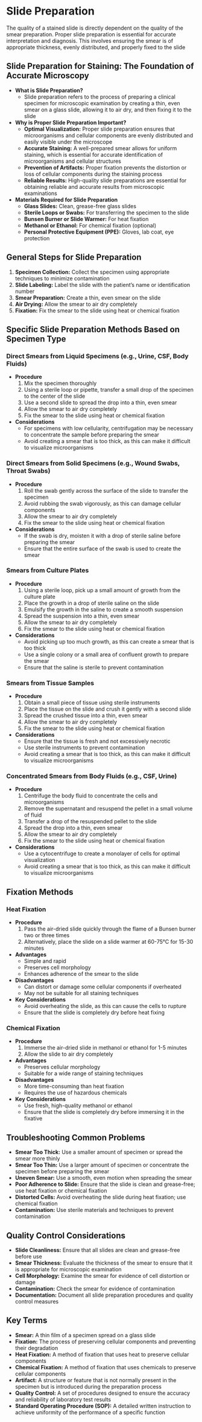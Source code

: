 # Slide Preparation {-}

The quality of a stained slide is directly dependent on the quality of the smear preparation. Proper slide preparation is essential for accurate interpretation and diagnosis. This involves ensuring the smear is of appropriate thickness, evenly distributed, and properly fixed to the slide

## **Slide Preparation for Staining: The Foundation of Accurate Microscopy** {-}

*   **What is Slide Preparation?**
    *   Slide preparation refers to the process of preparing a clinical specimen for microscopic examination by creating a thin, even smear on a glass slide, allowing it to air dry, and then fixing it to the slide

*   **Why is Proper Slide Preparation Important?**
    *   **Optimal Visualization:** Proper slide preparation ensures that microorganisms and cellular components are evenly distributed and easily visible under the microscope
    *   **Accurate Staining:** A well-prepared smear allows for uniform staining, which is essential for accurate identification of microorganisms and cellular structures
    *   **Prevention of Artifacts:** Proper fixation prevents the distortion or loss of cellular components during the staining process
    *   **Reliable Results:** High-quality slide preparations are essential for obtaining reliable and accurate results from microscopic examinations

*   **Materials Required for Slide Preparation**
    *   **Glass Slides:** Clean, grease-free glass slides
    *   **Sterile Loops or Swabs:** For transferring the specimen to the slide
    *   **Bunsen Burner or Slide Warmer:** For heat fixation
    *   **Methanol or Ethanol:** For chemical fixation (optional)
    *   **Personal Protective Equipment (PPE):** Gloves, lab coat, eye protection

## **General Steps for Slide Preparation** {-}

1.  **Specimen Collection:** Collect the specimen using appropriate techniques to minimize contamination
2.  **Slide Labeling:** Label the slide with the patient's name or identification number
3.  **Smear Preparation:** Create a thin, even smear on the slide
4.  **Air Drying:** Allow the smear to air dry completely
5.  **Fixation:** Fix the smear to the slide using heat or chemical fixation

## **Specific Slide Preparation Methods Based on Specimen Type** {-}

### **Direct Smears from Liquid Specimens (e.g., Urine, CSF, Body Fluids)** {-}

*   **Procedure**
    1.  Mix the specimen thoroughly
    2.  Using a sterile loop or pipette, transfer a small drop of the specimen to the center of the slide
    3.  Use a second slide to spread the drop into a thin, even smear
    4.  Allow the smear to air dry completely
    5.  Fix the smear to the slide using heat or chemical fixation
*   **Considerations**
    *   For specimens with low cellularity, centrifugation may be necessary to concentrate the sample before preparing the smear
    *   Avoid creating a smear that is too thick, as this can make it difficult to visualize microorganisms

### **Direct Smears from Solid Specimens (e.g., Wound Swabs, Throat Swabs)** {-}

*   **Procedure**
    1.  Roll the swab gently across the surface of the slide to transfer the specimen
    2.  Avoid rubbing the swab vigorously, as this can damage cellular components
    3.  Allow the smear to air dry completely
    4.  Fix the smear to the slide using heat or chemical fixation
*   **Considerations**
    *   If the swab is dry, moisten it with a drop of sterile saline before preparing the smear
    *   Ensure that the entire surface of the swab is used to create the smear

### **Smears from Culture Plates** {-}

*   **Procedure**
    1.  Using a sterile loop, pick up a small amount of growth from the culture plate
    2.  Place the growth in a drop of sterile saline on the slide
    3.  Emulsify the growth in the saline to create a smooth suspension
    4.  Spread the suspension into a thin, even smear
    5.  Allow the smear to air dry completely
    6.  Fix the smear to the slide using heat or chemical fixation
*   **Considerations**
    *   Avoid picking up too much growth, as this can create a smear that is too thick
    *   Use a single colony or a small area of confluent growth to prepare the smear
    *   Ensure that the saline is sterile to prevent contamination

### **Smears from Tissue Samples** {-}

*   **Procedure**
    1.  Obtain a small piece of tissue using sterile instruments
    2.  Place the tissue on the slide and crush it gently with a second slide
    3.  Spread the crushed tissue into a thin, even smear
    4.  Allow the smear to air dry completely
    5.  Fix the smear to the slide using heat or chemical fixation
*   **Considerations**
    *   Ensure that the tissue is fresh and not excessively necrotic
    *   Use sterile instruments to prevent contamination
    *   Avoid creating a smear that is too thick, as this can make it difficult to visualize microorganisms

### **Concentrated Smears from Body Fluids (e.g., CSF, Urine)** {-}

*   **Procedure**
    1.  Centrifuge the body fluid to concentrate the cells and microorganisms
    2.  Remove the supernatant and resuspend the pellet in a small volume of fluid
    3.  Transfer a drop of the resuspended pellet to the slide
    4.  Spread the drop into a thin, even smear
    5.  Allow the smear to air dry completely
    6.  Fix the smear to the slide using heat or chemical fixation
*   **Considerations**
    *   Use a cytocentrifuge to create a monolayer of cells for optimal visualization
    *   Avoid creating a smear that is too thick, as this can make it difficult to visualize microorganisms

## **Fixation Methods** {-}

### **Heat Fixation** {-}

*   **Procedure**
    1.  Pass the air-dried slide quickly through the flame of a Bunsen burner two or three times
    2.  Alternatively, place the slide on a slide warmer at 60-75°C for 15-30 minutes
*   **Advantages**
    *   Simple and rapid
    *   Preserves cell morphology
    *   Enhances adherence of the smear to the slide
*   **Disadvantages**
    *   Can distort or damage some cellular components if overheated
    *   May not be suitable for all staining techniques
*   **Key Considerations**
    *   Avoid overheating the slide, as this can cause the cells to rupture
    *   Ensure that the slide is completely dry before heat fixing

### **Chemical Fixation** {-}

*   **Procedure**
    1.  Immerse the air-dried slide in methanol or ethanol for 1-5 minutes
    2.  Allow the slide to air dry completely
*   **Advantages**
    *   Preserves cellular morphology
    *   Suitable for a wide range of staining techniques
*   **Disadvantages**
    *   More time-consuming than heat fixation
    *   Requires the use of hazardous chemicals
*   **Key Considerations**
    *   Use fresh, high-quality methanol or ethanol
    *   Ensure that the slide is completely dry before immersing it in the fixative

## **Troubleshooting Common Problems** {-}

*   **Smear Too Thick:** Use a smaller amount of specimen or spread the smear more thinly
*   **Smear Too Thin:** Use a larger amount of specimen or concentrate the specimen before preparing the smear
*   **Uneven Smear:** Use a smooth, even motion when spreading the smear
*   **Poor Adherence to Slide:** Ensure that the slide is clean and grease-free; use heat fixation or chemical fixation
*   **Distorted Cells:** Avoid overheating the slide during heat fixation; use chemical fixation
*   **Contamination:** Use sterile materials and techniques to prevent contamination

## **Quality Control Considerations** {-}

*   **Slide Cleanliness:** Ensure that all slides are clean and grease-free before use
*   **Smear Thickness:** Evaluate the thickness of the smear to ensure that it is appropriate for microscopic examination
*   **Cell Morphology:** Examine the smear for evidence of cell distortion or damage
*   **Contamination:** Check the smear for evidence of contamination
*   **Documentation:** Document all slide preparation procedures and quality control measures

## **Key Terms** {-}

*   **Smear:** A thin film of a specimen spread on a glass slide
*   **Fixation:** The process of preserving cellular components and preventing their degradation
*   **Heat Fixation:** A method of fixation that uses heat to preserve cellular components
*   **Chemical Fixation:** A method of fixation that uses chemicals to preserve cellular components
*   **Artifact:** A structure or feature that is not normally present in the specimen but is introduced during the preparation process
*   **Quality Control:** A set of procedures designed to ensure the accuracy and reliability of laboratory test results
*   **Standard Operating Procedure (SOP):** A detailed written instruction to achieve uniformity of the performance of a specific function
